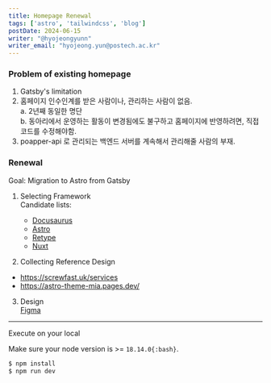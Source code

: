 ```yaml
---
title: Homepage Renewal
tags: ['astro', 'tailwindcss', 'blog']
postDate: 2024-06-15
writer: "@hyojeongyunn"
writer_email: "hyojeong.yun@postech.ac.kr"
---
```


### Problem of existing homepage
1. Gatsby's limitation
2. 홈페이지 인수인계를 받은 사람이나, 관리하는 사람이 없음.  
    a. 2년째 동일한 명단  
    b. 동아리에서 운영하는 활동이 변경됨에도 불구하고 홈페이지에 반영하려면, 직접 코드를 수정해야함.
3. poapper-api 로 관리되는 백엔드 서버를 계속해서 관리해줄 사람의 부재.

### Renewal
Goal: Migration to Astro from Gatsby

1. Selecting Framework  
Candidate lists:
    - [Docusaurus](https://docusaurus.io/)
    - [Astro](https://astro.build/)
    - [Retype](https://retype.com/)
    - [Nuxt](https://nuxt.com/templates)

2. Collecting Reference Design
- https://screwfast.uk/services 
- https://astro-theme-mia.pages.dev/

3. Design  
[Figma](https://www.figma.com/design/6YupXVPeF1R4g3161Nfi3L/homepage-renewal?node-id=1-2&m=dev)

---

Execute on your local

Make sure your node version is >= `18.14.0{:bash}`.

```bash
$ npm install
$ npm run dev
```